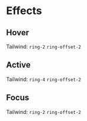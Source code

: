 # Effects

## Hover
Tailwind:
`ring-2`
`ring-offset-2`

## Active
Tailwind:
`ring-4`
`ring-offset-2`

## Focus
Tailwind:
`ring-2`
`ring-offset-2`